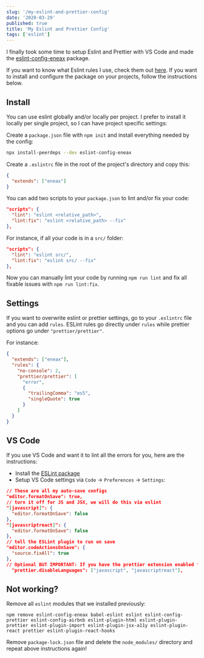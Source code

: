 ```yaml
---
slug: '/my-eslint-and-prettier-config'
date: '2020-03-29'
published: true
title: 'My Eslint and Prettier Config'
tags: ['eslint']
---
```


I finally took some time to setup Eslint and Prettier with VS Code and made the <a href='https://www.npmjs.com/package/eslint-config-eneax' target='_blank'>eslint-config-eneax</a> package.

If you want to know what Eslint rules I use, check them out <a href='https://github.com/eneax/eslint-config-eneax/blob/master/.eslintrc.js' target='_blank'>here</a>.
If you want to install and configure the package on your projects, follow the instructions below.

## Install

You can use eslint globally and/or locally per project.
I prefer to install it locally per single project, so I can have project specific settings:

Create a `package.json` file with `npm init` and install everything needed by the config:

```bash
npx install-peerdeps --dev eslint-config-eneax
```

Create a `.eslintrc` file in the root of the project's directory and copy this:

```json
{
  "extends": ["eneax"]
}
```

You can add two scripts to your `package.json` to lint and/or fix your code:

```json
"scripts": {
  "lint": "eslint <relative_path>",
  "lint:fix": "eslint <relative_path> --fix"
},
```

For instance, if all your code is in a `src/` folder:

```json
"scripts": {
  "lint": "eslint src/",
  "lint:fix": "eslint src/ --fix"
},
```

Now you can manually lint your code by running `npm run lint` and fix all fixable issues with `npm run lint:fix`.

## Settings

If you want to overwrite eslint or prettier settings, go to your `.eslintrc` file and you can add `rules`.
ESLint rules go directly under `rules` while prettier options go under `"prettier/prettier"`.

For instance:

```json
{
  "extends": ["eneax"],
  "rules": {
    "no-console": 2,
    "prettier/prettier": [
      "error",
      {
        "trailingComma": "es5",
        "singleQuote": true
      }
    ]
  }
}
```

## VS Code

If you use VS Code and want it to lint all the errors for you, here are the instructions:

- Install the <a href='https://marketplace.visualstudio.com/items?itemName=dbaeumer.vscode-eslint' target='_blank'>ESLint package</a>
- Setup VS Code settings via `Code` → `Preferences` → `Settings`:

```json
// These are all my auto-save configs
"editor.formatOnSave": true,
// turn it off for JS and JSX, we will do this via eslint
"[javascript]": {
  "editor.formatOnSave": false
},
"[javascriptreact]": {
  "editor.formatOnSave": false
},
// tell the ESLint plugin to run on save
"editor.codeActionsOnSave": {
  "source.fixAll": true
},
// Optional BUT IMPORTANT: If you have the prettier extension enabled for other languages like CSS and HTML, turn it off for JS since we are doing it through Eslint already
  "prettier.disableLanguages": ["javascript", "javascriptreact"],
```

## Not working?

Remove all `eslint` modules that we installed previously:

```shell
npm remove eslint-config-eneax babel-eslint eslint eslint-config-prettier eslint-config-airbnb eslint-plugin-html eslint-plugin-prettier eslint-plugin-import eslint-plugin-jsx-a11y eslint-plugin-react prettier eslint-plugin-react-hooks
```

Remove `package-lock.json` file and delete the `node_modules/` directory and repeat above instructions again!
